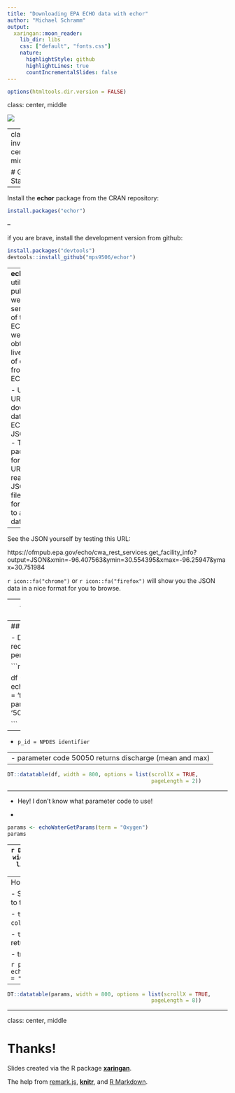```yaml
---
title: "Downloading EPA ECHO data with echor"
author: "Michael Schramm"
output:
  xaringan::moon_reader:
    lib_dir: libs
    css: ["default", "fonts.css"]
    nature:
      highlightStyle: github
      highlightLines: true
      countIncrementalSlides: false
---
```


```r
options(htmltools.dir.version = FALSE)
```

class: center, middle


![](https://media.giphy.com/media/W441N5w0cKVGw/giphy.gif)



---
class: inverse, center, middle

# Get Started

---

Install the **echor** package from the CRAN repository:

```r
install.packages("echor")
```

--

if you are brave, install the development version from github:

```r
install.packages("devtools")
devtools::install_github("mps9506/echor")
```

---
**echor** utilizes the public web services of the EPA ECHO website to obtain a live feed of data from ECHO. 

- Uses URLs to download data from ECHO as a JSON file. 
- The package forms the URL, reads the JSON files, and formats it to a dataframe.

--

See the JSON yourself by testing this URL:

https://ofmpub.epa.gov/echo/cwa_rest_services.get_facility_info?output=JSON&xmin=-96.407563&ymin=30.554395&xmax=-96.25947&ymax=30.751984

`r icon::fa("chrome")` or `r icon::fa("firefox")` will show you the JSON data in a nice format for you to browse.

---
## Some notes before starting

- Requires internet connection

- Depends on EPA ECHO server

- Tons of available arguments, not all documented by me

- Nitty gritty details are here: https://echo.epa.gov/tools/web-services

---
## Demo 1

- Download effluent records from a permitted discharger

```r
library(echor)

df <- echoGetEffluent(p_id = 'tx0119407', parameter_code = '50050')

```

--
- `p_id = NPDES identifier`

--
- parameter code 50050 returns discharge (mean and max)
---

```r
DT::datatable(df, width = 800, options = list(scrollX = TRUE,
                                              pageLength = 2))
```

---

- Hey! I don't know what parameter code to use!

-
```r
params <- echoWaterGetParams(term = "Oxygen")
params
```

---
```r
DT::datatable(params, width = 800, options = list(scrollX = TRUE,
                                              pageLength = 8))
```

---
How about *E. coli*?

- Sometimes you need to try a few search terms

- `term = "escherichia coli"` returns nothing

- `term = "escherichia"` returns nothing

- try `term = "coli"`


```r
params <- echoWaterGetParams(term = "coli")
params
```

---

```r
DT::datatable(params, width = 800, options = list(scrollX = TRUE,
                                              pageLength = 8))
```

---

class: center, middle

# Thanks!

Slides created via the R package [**xaringan**](https://github.com/yihui/xaringan).

The help from [remark.js](https://remarkjs.com), [**knitr**](http://yihui.name/knitr), and [R Markdown](https://rmarkdown.rstudio.com).

